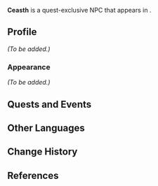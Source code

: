 {{Meta
<!-- Remove this template after adding the missing info -->
|missing_NPC_profile  = yes
<!--
|missing_NPC_idle     = yes
|missing_NPC_dialogue = yes
-->
}}
{{Character Infobox
|type             = Quest NPC
|group            = Melusine
|image            = NPC Ceasth.png
|realname         = <!-- Optional, if different from in-game name -->
|deceased         = <!-- Past (for deceased prior to events of the game) or free response -->
|region           = Fontaine
|location         = Fontaine
|affiliation      = Marechaussee Phantom
|title            = Marechaussee Phantom Member

|ancestry         = <!-- Clan/family -->
|father           = 
|mother           = 
|spouse           = 
|sibling          = 
|child            = 
|relative         = 

|voiceEN          = [[imdb:nm13534886|Melissa White]]<ref>Twitter: [https://x.com/itsmelissawhite/status/1806073202478834046 EN VA Self Announcement]</ref>
|voiceCN          = 
|voiceJP          = 
|voiceKR          = 
}}
'''Ceasth''' is a quest-exclusive NPC that appears in {{Quest|The Warmth of Lies}}.
<!--
==Location==
{{subst:#tag:gallery|
NPC Location {{subst:#titleparts:{{subst:PAGENAME}}}}.png{{subst:!}}{{subst:#titleparts:{{subst:PAGENAME}}}}'s location
NPC Location {{subst:#titleparts:{{subst:PAGENAME}}}} Context.png{{subst:!}}Additional context
}}
-->
==Profile==
<!--Detailed story/lore information goes here.-->
''(To be added.)''

===Appearance===
<!--Keep appearance section short and concise. Limit to 2 paragraphs with 3-4 sentences each.-->
''(To be added.)''

==Quests and Events==
{{Quests and Events}}
<!--
==Idle Quotes==
{{Dialogue Start}}
: {{DIcon|Idle}} {{Tx}}
:: {{A|VO {{subst:#titleparts:{{subst:PAGENAME}}}} 01.ogg}} "{{Tx}}"
{{Dialogue End}}

==Dialogue==
{{Dialogue Start}}
:'''{{subst:#titleparts:{{subst:PAGENAME}}}}:''' 
:{{DIcon}}
{{Dialogue End}}
<!--
==Event Dialogue==
===Event Name===
{{Dialogue Start}}
:'''{{subst:#titleparts:{{subst:PAGENAME}}}}:'''
{{Dialogue End}}
-->
==Other Languages==
{{Other Languages|default_hidden=1
|en      = Ceasth
|zhs     = 希娅
|zhs_rm  = Xīyà
|zht     = 希婭
|zht_rm  = Xīyà
|ja      = シース
|ko      = 시스
|es      = Ceasth
|fr      = Ceasth
|ru      = Сия
|th      = Ceasth
|vi      = Ceasth
|de      = Ceasth
|id      = Ceasth
|pt      = Ceasth
|tr      = Ceasth
|it      = Ceasth
}}

==Change History==
{{Change History|4.7}}

==References==
{{Reflist}}